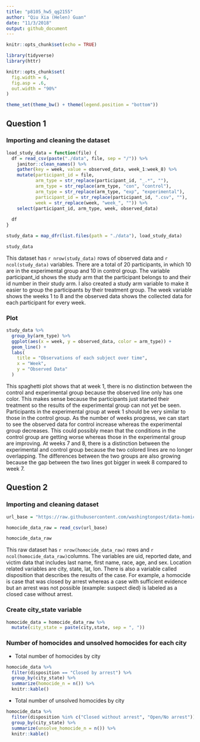 ```yaml
---
title: "p8105_hw5_qg2155"
author: "Qiu Xia (Helen) Guan"
date: "11/3/2018"
output: github_document
---
```


```r
knitr::opts_chunk$set(echo = TRUE)
```

```r
library(tidyverse)
library(httr)
```

```r
knitr::opts_chunk$set(
  fig.width = 6,
  fig.asp = .6,
  out.width = "90%"
)

theme_set(theme_bw() + theme(legend.position = "bottom"))

```

## Question 1

### Importing and cleaning the dataset

```r
load_study_data = function(file) {
  df = read_csv(paste("./data", file, sep = "/")) %>% 
    janitor::clean_names() %>%
    gather(key = week, value = observed_data, week_1:week_8) %>% 
    mutate(participant_id = file,
           arm_type = str_replace(participant_id, "_.*", ""),
           arm_type = str_replace(arm_type, "con", "control"),
           arm_type = str_replace(arm_type, "exp", "experimental"),
           participant_id = str_replace(participant_id, ".csv", ""),
           week = str_replace(week, "week_", "")) %>% 
    select(participant_id, arm_type, week, observed_data)
  
  df
}

study_data = map_dfr(list.files(path = "./data"), load_study_data)
```

```r
study_data
```

This dataset has `r nrow(study_data)` rows of observed data and `r ncol(study_data)` variables. There are a total of 20 participants, in which 10 are in the experimental group and 10 in control group. The variable participant_id shows the study arm that the participant belongs to and their id number in their study arm. I also created a study arm variable to make it easier to group the participants by their treatment group. The week variable shows the weeks 1 to 8 and the observed data shows the collected data for each participant for every week. 

### Plot
```r
study_data %>% 
  group_by(arm_type) %>% 
  ggplot(aes(x = week, y = observed_data, color = arm_type)) +
  geom_line() +
  labs(
    title = "Observations of each subject over time",
    x = "Week",
    y = "Observed Data"
  )
```

This spaghetti plot shows that at week 1, there is no distinction between the control and experimental group because the observed line only has one color. This makes sense because the participants just started their treatment so the results of the experimental group can not yet be seen. Participants in the experimental group at week 1 should be very similar to those in the control group. As the number of weeks progress, we can start to see the observed data for control increase whereas the experimental group decreases. This could possibly mean that the conditions in the control group are getting worse whereas those in the experimental group are improving. At weeks 7 and 8, there is a distinction between the experimental and control group because the two colored lines are no longer overlapping. The differences between the two groups are also growing because the gap between the two lines got bigger in week 8 compared to week 7. 

## Question 2

### Importing and cleaning dataset

```r
url_base = "https://raw.githubusercontent.com/washingtonpost/data-homicides/master/homicide-data.csv" 

homocide_data_raw = read_csv(url_base)

homocide_data_raw
```

This raw dataset has `r nrow(homocide_data_raw)` rows and `r ncol(homocide_data_raw)`columns. The variables are uid, reported date, and victim data that includes last name, first name, race, age, and sex. Location related variables are city, state, lat, lon. There is also a variable called disposition that describes the results of the case. For example, a homocide is case that was closed by arrest whereas a case with sufficient evidence but an arrest was not possible (example: suspect died) is labeled as a closed case without arrest. 

### Create city_state variable

```r
homocide_data = homocide_data_raw %>% 
  mutate(city_state = paste(city,state, sep = ", "))
```

### Number of homocides and unsolved homocides for each city

* Total number of homocides by city
```r
homocide_data %>% 
  filter(disposition == "Closed by arrest") %>% 
  group_by(city_state) %>% 
  summarize(homocide_n = n()) %>% 
  knitr::kable()
```

* Total number of unsolved homocides by city 
```r
homocide_data %>% 
  filter(disposition %in% c("Closed without arrest", "Open/No arrest")) %>% 
  group_by(city_state) %>% 
  summarize(unsolve_homocide_n = n()) %>% 
  knitr::kable()
```

